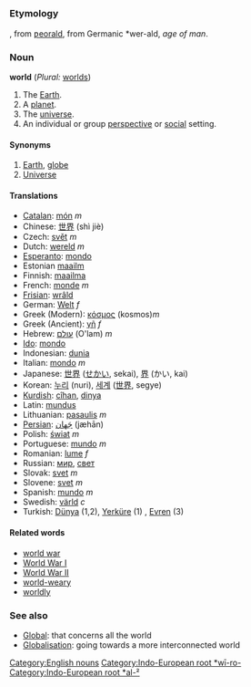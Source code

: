 =={{en}}==
[[Category:English nouns]]
===Etymology===
{{enm}}, from {{ang}} [[ƿeorald]], from Germanic *wer-ald, ''age of man''.
[[Category:Indo-European root *wī-ro-]][[Category:Indo-European root *al-²]]
===Noun===
'''world''' (''Plural:'' [[worlds]])

#The [[Earth]].
#A [[planet]].
#The [[universe]].
#An individual or group [[perspective]] or [[social]] setting.

====Synonyms====
#[[Earth]], [[globe]]
#[[Universe]]

====Translations====
*[[Catalan]]: [[món]] ''m''
*Chinese: [[世界]] (shì jiè)
*Czech: [[svět]] ''m''
*Dutch: [[wereld]] ''m''
*[[Esperanto]]: [[mondo]]
*Estonian [[maailm]]
*Finnish: [[maailma]]
*French: [[monde]] ''m''
*[[Frisian]]: [[wrâld]]
*German: [[Welt]] ''f''
*Greek (Modern): [[κόσμος]] (kosmos)''m''
*Greek (Ancient): [[γῆ]] ''f''
*Hebrew: [[עולם]] (O'lam) ''m''
*[[Ido]]: [[mondo]]
*Indonesian: [[dunia]]
*Italian: [[mondo]] ''m''
*Japanese: [[世界]] ([[せかい]], sekai), [[界]] (かい, kai)
*Korean: [[누리]] (nuri), [[세계]] ([[世界]], segye)
*[[Kurdish]]: [[cîhan]], [[dinya]]
*Latin: [[mundus]]
*Lithuanian: [[pasaulis]] ''m''
*[[Persian]]: [[جَهان]] (jæhān)
*Polish: [[świat]] ''m''
*Portuguese: [[mundo]] ''m''
*Romanian: [[lume]] ''f''
*Russian: [[мир]], [[свет]]
*Slovak: [[svet]] ''m''
*Slovene: [[svet]] ''m''
*Spanish: [[mundo]] ''m''
*Swedish: [[värld]] ''c''
*Turkish: [[Dünya]] (1,2), [[Yerküre]] (1) , [[Evren]] (3)

====Related words====
*[[world war]]
*[[World War I]]
*[[World War II]]
*[[world-weary]]
*[[worldly]]

===See also===
*[[Global]]: that concerns all the world
*[[Globalisation]]: going towards a more interconnected world